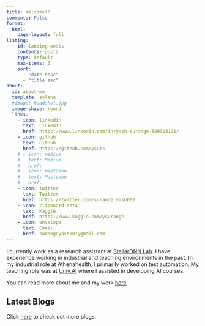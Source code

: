 ```yaml
---
title: Welcome!!
comments: False
format:
  html:
    page-layout: full
listing:
  - id: landing-posts
    contents: posts
    type: default
    max-items: 3
    sort: 
      - "date desc"
      - "title asc"
about:
  id: about-me
  template: solana
  #image: headshot.jpg
  image-shape: round
  links:
    - icon: linkedin
      text: LinkedIn
      href: https://www.linkedin.com/in/yash-surange-589303171/
    - icon: github
      text: GitHub
      href: https://github.com/ysurs
    # - icon: medium
    #   text: Medium
    #   href:  
    # - icon: mastodon
    #   text: Mastodon
    #   href: 
    - icon: twitter
      text: Twitter
      href: https://twitter.com/surange_yash007
    - icon: clipboard-data
      text: Kaggle
      href: https://www.kaggle.com/ysurange
    - icon: envelope
      text: Email
      href: surangeyash007@gmail.com
---
```


:::{#about-me}
I currently work as a research assistant at [StellarDNN Lab](https://www.stellardnn.org/). I have experience working in industrial and teaching environments in the past. In my industrial role at Athenahealth, I primarily worked on test automation.
My teaching role was at [Univ.AI](https://www.univ.ai/) where I assisted in developing AI courses.

You can read more about me and my work [here](about.qmd).
:::

:::::{.grid}
::::{.g-col-12 .g-col-md-12}
## Latest Blogs
Click [here](blog.qmd) to check out more blogs.

:::{#landing-posts}
:::
::::
:::::